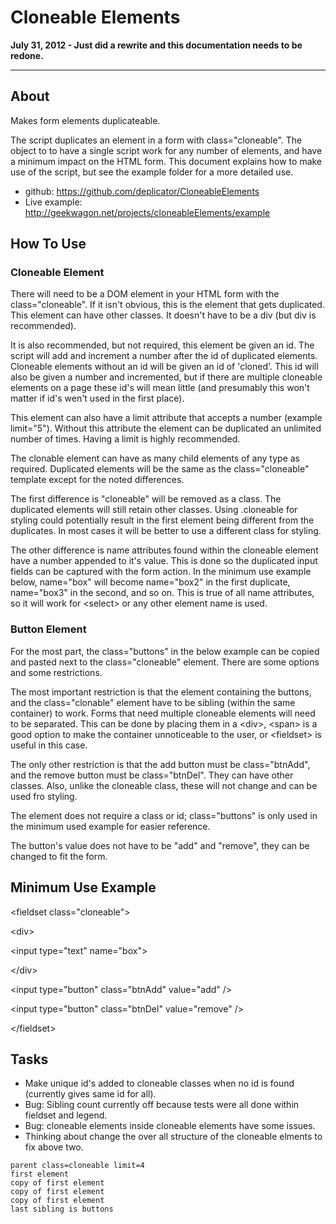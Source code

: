 =Cloneable Elements=

'''July 31, 2012 - Just did a rewrite and this documentation needs to be redone.'''

<hr>

==About==

Makes form elements duplicateable.

The script duplicates an element in a form with class="cloneable". The object to to have a single script work for any number of elements, and have a minimum impact on the HTML form. This document explains how to make use of the script, but see the example folder for a more detailed use.

* github: https://github.com/deplicator/CloneableElements
* Live example: http://geekwagon.net/projects/cloneableElements/example

==How To Use==
===Cloneable Element===

There will need to be a DOM element in your HTML form with the class="cloneable". If it isn't obvious, this is the element that gets duplicated. This element can have other classes. It doesn't have to be a div (but div is recommended).

It is also recommended, but not required, this element be given an id. The script will add and increment a number after the id of duplicated elements. Cloneable elements without an id will be given an id of 'cloned'. This id will also be given a number and incremented, but if there are multiple cloneable elements on a page these id's will mean little (and presumably this won't matter if id's wen't used in the first place).

This element can also have a limit attribute that accepts a number (example limit="5"). Without this attribute the element can be duplicated an unlimited number of times. Having a limit is highly recommended.

The clonable element can have as many child elements of any type as required. Duplicated elements will be the same as the class="cloneable" template except for the noted differences.

The first difference is "cloneable" will be removed as a class. The duplicated elements will still retain other classes. Using .cloneable for styling could potentially result in the first element being different from the duplicates. In most cases it will be better to use a different class for styling.

The other difference is name attributes found within the cloneable element have a number appended to it's value. This is done so the duplicated input fields can be captured with the form action. In the minimum use example below, name="box" will become name="box2" in the first duplicate, name="box3" in the second, and so on. This is true of all name attributes, so it will work for <nowiki><select></nowiki> or any other element name is used.

===Button Element===

For the most part, the class="buttons" in the below example can be copied and pasted next to the class="cloneable" element. There are some options and some restrictions.

The most important restriction is that the element containing the buttons, and the class="clonable" element have to be sibling (within the same container) to work. Forms that need multiple cloneable elements will need to be separated. This can be done by placing them in a <nowiki><div>, <span></nowiki> is a good option to make the container unnoticeable  to the user, or <nowiki><fieldset></nowiki> is useful in this case.

The only other restriction is that the add button must be class="btnAdd", and the remove button must be class="btnDel". They can have other classes. Also, unlike the cloneable class, these will not change and can be used fro styling.

The element does not require a class or id; class="buttons" is only used in the minimum used example for easier reference.

The button's value does not have to be "add" and "remove", they can be changed to fit the form.

==Minimum Use Example==

<nowiki><fieldset class="cloneable"></nowiki>

<nowiki><div></nowiki>

<nowiki><input type="text" name="box"></nowiki>

<nowiki></div></nowiki>

<nowiki><input type="button" class="btnAdd" value="add" /></nowiki>

<nowiki><input type="button" class="btnDel" value="remove" /></nowiki>

<nowiki></fieldset></nowiki>

==Tasks==
* Make unique id's added to cloneable classes when no id is found (currently gives same id for all).
* Bug: Sibling count currently off because tests were all done within fieldset and legend.
* Bug: cloneable elements inside cloneable elements have some issues.
* Thinking about change the over all structure of the cloneable elments to fix above two.

 parent class=cloneable limit=4
 first element
 copy of first element
 copy of first element
 copy of first element
 last sibling is buttons
